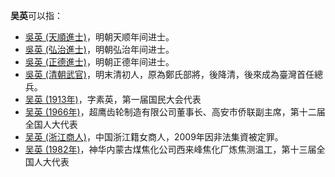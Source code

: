 '''吴英'''可以指：
*[[吳英_(天順進士)|吳英 (天順進士)]]，明朝天顺年间进士。
*[[吳英_(弘治進士)|吳英 (弘治進士)]]，明朝弘治年间进士。
*[[吳英_(正德進士)|吳英 (正德進士)]]，明朝正德年间进士。
*[[吳英_(清朝武官)|吳英 (清朝武官)]]，明末清初人，原為鄭氏部將，後降清，後來成為臺灣首任總兵。
*[[吴英_(1913年)|吴英 (1913年)]]，字素英，第一届国民大会代表
*[[吴英_(1966年)|吴英 (1966年)]]，超鹰齿轮制造有限公司董事长、高安市侨联副主席，第十二届全国人大代表
*[[吴英_(浙江商人)|吴英 (浙江商人)]]，中国浙江籍女商人，2009年因非法集資被定罪。
*[[吴英_(1982年)|吴英 (1982年)]]，神华内蒙古煤焦化公司西来峰焦化厂炼焦测温工，第十三届全国人大代表
{{Disambig|cat=二字吴姓人名消歧义|Y}}
